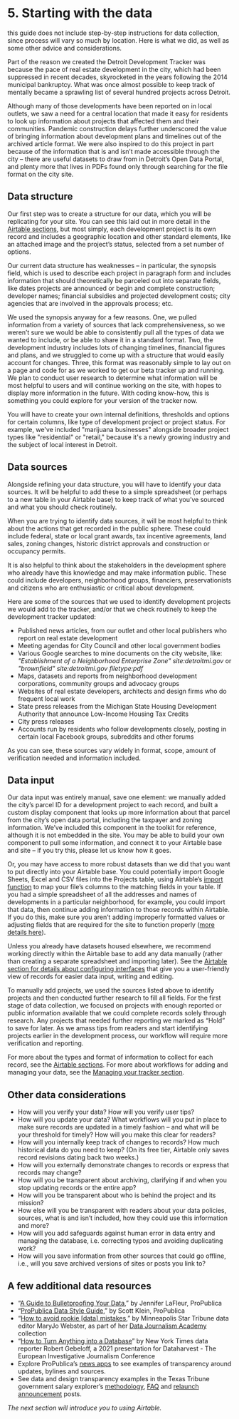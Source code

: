 
# 5. Starting with the data

this guide does not include step-by-step instructions for data collection, since process will vary so much by location. Here is what we did, as well as some other advice and considerations.

Part of the reason we created the Detroit Development Tracker was because the pace of real estate development in the city, which had been suppressed in recent decades, skyrocketed in the years following the 2014 municipal bankruptcy. What was once almost possible to keep track of mentally became a sprawling list of several hundred projects across Detroit. 

Although many of those developments have been reported on in local outlets, we saw a need for a central location that made it easy for residents to look up information about projects that affected them and their communities. Pandemic construction delays further underscored the value of bringing information about development plans and timelines out of the archived article format. We were also inspired to do this project in part because of the information that is and isn’t made accessible through the city – there are useful datasets to draw from in Detroit’s Open Data Portal, and plenty more that lives in PDFs found only through searching for the file format on the city site.

## Data structure

Our first step was to create a structure for our data, which you will be replicating for your site. You can see this laid out in more detail in the [Airtable sections](./organize-your-data-airtable-basics), but most simply, each development project is its own record and includes a geographic location and other standard elements, like an attached image and the project’s status, selected from a set number of options. 

Our current data structure has weaknesses – in particular, the synopsis field, which is used to describe each project in paragraph form and includes information that should theoretically be parceled out into separate fields, like dates projects are announced or begin and complete construction; developer names; financial subsidies and projected development costs; city agencies that are involved in the approvals process; etc.

We used the synopsis anyway for a few reasons. One, we pulled information from a variety of sources that lack comprehensiveness, so we weren’t sure we would be able to consistently pull all the types of data we wanted to include, or be able to share it in a standard format. Two, the development industry includes lots of changing timelines, financial figures and plans, and we struggled to come up with a structure that would easily account for changes. Three, this format was reasonably simple to lay out on a page and code for as we worked to get our beta tracker up and running. We plan to conduct user research to determine what information will be most helpful to users and will continue working on the site, with hopes to display more information in the future. With coding know-how, this is something you could explore for your version of the tracker now.

You will have to create your own internal definitions, thresholds and options for certain columns, like type of development project or project status. For example, we've included "marijuana businesses" alongside broader project types like "residential" or "retail," because it's a newly growing industry and the subject of local interest in Detroit. 

## Data sources

Alongside refining your data structure, you will have to identify your data sources. It will be helpful to add these to a simple spreadsheet (or perhaps to a new table in your Airtable base) to keep track of what you’ve sourced and what you should check routinely.

When you are trying to identify data sources, it will be most helpful to think about the actions that get recorded in the public sphere. These could include federal, state or local grant awards, tax incentive agreements, land sales, zoning changes, historic district approvals and construction or occupancy permits.

It is also helpful to think about the stakeholders in the development sphere who already have this knowledge and may make information public. These could include developers, neighborhood groups, financiers, preservationists and citizens who are enthusiastic or critical about development.

Here are some of the sources that we used to identify development projects we would add to the tracker, and/or that we check routinely to keep the development tracker updated:

- Published news articles, from our outlet and other local publishers who report on real estate development
- Meeting agendas for City Council and other local government bodies
- Various Google searches to mine documents on the city website, like: *"Establishment of a Neighborhood Enterprise Zone" site:detroitmi.gov* or *"brownfield" site:detroitmi.gov filetype:pdf*
- Maps, datasets and reports from neighborhood development corporations, community groups and advocacy groups
- Websites of real estate developers, architects and design firms who do frequent local work
- State press releases from the Michigan State Housing Development Authority that announce Low-Income Housing Tax Credits
- City press releases
- Accounts run by residents who follow developments closely, posting in certain local Facebook groups, subreddits and other forums

As you can see, these sources vary widely in format, scope, amount of verification needed and information included.

## Data input

Our data input was entirely manual, save one element: we manually added the city’s parcel ID for a development project to each record, and built a custom display component that looks up more information about that parcel from the city’s open data portal, including the taxpayer and zoning information. We’ve included this component in the toolkit for reference, although it is not embedded in the site. You may be able to build your own component to pull some information, and connect it to your Airtable base and site – if you try this, please let us know how it goes.

Or, you may have access to more robust datasets than we did that you want to put directly into your Airtable base. You could potentially import Google Sheets, Excel and CSV files into the Projects table, using Airtable’s [import function](https://support.airtable.com/hc/en-us/sections/200928025-Importing-and-adding-data) to map your file’s columns to the matching fields in your table. If you had a simple spreadsheet of all the addresses and names of developments in a particular neighborhood, for example, you could import that data, then continue adding information to those records within Airtable. If you do this, make sure you aren’t adding improperly formatted values or adjusting fields that are required for the site to function properly ([more details here](./setting-up-your-airtable-base#what-you-can-and-cant-customize-without-coding)).

Unless you already have datasets housed elsewhere, we recommend working directly within the Airtable base to add any data manually (rather than creating a separate spreadsheet and importing later). See the [Airtable section for details about configuring interfaces](./using-the-projects-table#interfaces) that give you a user-friendly view of records for easier data input, writing and editing.

To manually add projects, we used the sources listed above to identify projects and then conducted further research to fill all fields. For the first stage of data collection, we focused on projects with enough reported or public information available that we could complete records solely through research. Any projects that needed further reporting we marked as “Hold” to save for later. As we amass tips from readers and start identifying projects earlier in the development process, our workflow will require more verification and reporting.

For more about the types and format of information to collect for each record, see the [Airtable sections](./organize-your-data-airtable-basics). For more about workflows for adding and managing your data, see the [Managing your tracker section](./managing-your-development-tracker#workflows-for-data-and-managing-the-tracker).

## Other data considerations

- How will you verify your data? How will you verify user tips?
- How will you update your data? What workflows will you put in place to make sure records are updated in a timely fashion – and what will be your threshold for timely? How will you make this clear for readers?
- How will you internally keep track of changes to records? How much historical data do you need to keep? (On its free tier, Airtable only saves record revisions dating back two weeks.)
- How will you externally demonstrate changes to records or express that records may change?
- How will you be transparent about archiving, clarifying if and when you stop updating records or the entire app?
- How will you be transparent about who is behind the project and its mission?
- How else will you be transparent with readers about your data policies, sources, what is and isn’t included, how they could use this information and more?
- How will you add safeguards against human error in data entry and managing the database, i.e. correcting typos and avoiding duplicating work?
- How will you save information from other sources that could go offline, i.e., will you save archived versions of sites or posts you link to?

## A few additional data resources

- “[A Guide to Bulletproofing Your Data](https://github.com/propublica/guides/blob/master/data-bulletproofing.md),” by Jennifer LaFleur, ProPublica
- “[ProPublica Data Style Guide](https://github.com/propublica/guides/blob/master/news-apps.md),” by Scott Klein, ProPublica
- “[How to avoid rookie [data] mistakes](https://docs.google.com/document/d/163ym9Iy4XRPz9FpRGCRhPijzFsbsvndJcGpjJI9g_AA/edit),” by Minneapolis Star Tribune data editor MaryJo Webster, as part of her [Data Journalism Academy](https://sites.google.com/view/mj-basic-data-academy/home?authuser=0) collection
- “[How to Turn Anything into a Database](https://dataharvest.eu/wp-content/uploads/2021/05/Rob-Gebeloff.pdf)” by New York Times data reporter Robert Gebeloff, a 2021 presentation for Dataharvest - The European Investigative Journalism Conference
- Explore ProPublica’s [news apps](https://www.propublica.org/newsapps/) to see examples of transparency around updates, bylines and sources.
- See data and design transparency examples in the Texas Tribune government salary explorer’s [methodology](https://salaries.texastribune.org/about/?_ga=2.1214513.1065584702.1647208049-1784223172.1641491379), [FAQ](https://salaries.texastribune.org/faq/?_ga=2.1214513.1065584702.1647208049-1784223172.1641491379) and [relaunch announcement](https://www.texastribune.org/2020/05/20/texas-tribune-salaries-database/) posts.

*The next section will introduce you to using Airtable.*

  <TableOfContents index={4} />
